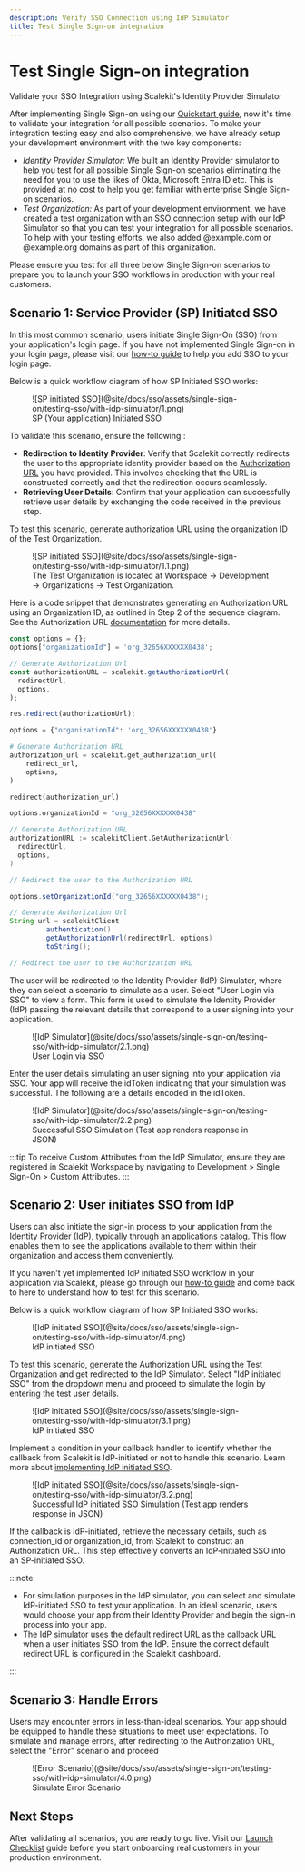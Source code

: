```yaml
---
description: Verify SSO Connection using IdP Simulator
title: Test Single Sign-on integration
---
```

# Test Single Sign-on integration

<Subtitle>
  Validate your SSO Integration using Scalekit's Identity Provider Simulator
</Subtitle>

After implementing Single Sign-on using our [Quickstart guide](@docs/sso/quickstart), now it's time to validate your integration for all possible scenarios. To make your integration testing easy and also comprehensive, we have already setup your development environment with the two key components:

- *Identity Provider Simulator:* We built an Identity Provider simulator to help you test for all possible Single Sign-on scenarios eliminating the need for you to use the likes of Okta, Microsoft Entra ID etc. This is provided at no cost to help you get familiar with enterprise Single Sign-on scenarios.
- *Test Organization:* As part of your development environment, we have created a test organization with an SSO connection setup with our IdP Simulator so that you can test your integration for all possible scenarios. To help with your testing efforts, we also added <SimpleCode>@example.com</SimpleCode> or <SimpleCode>@example.org</SimpleCode> domains as part of this organization.

Please ensure you test for all three below Single Sign-on scenarios to prepare you to launch your SSO workflows in production with your real customers.

## Scenario 1: Service Provider (SP) Initiated SSO

In this most common scenario, users initiate Single Sign-On (SSO) from your application's login page. If you have not implemented Single Sign-on in your login page, please visit our [how-to guide](/sso/guides/setup-sso/build-login-page) to help you add SSO to your login page.

Below is a quick workflow diagram of how SP Initiated SSO works:

<figure>
  ![SP initiated SSO](@site/docs/sso/assets/single-sign-on/testing-sso/with-idp-simulator/1.png)
  <figcaption>
    SP (Your application) Initiated SSO
  </figcaption>
</figure>

To validate this scenario, ensure the following::

- **Redirection to Identity Provider**: Verify that Scalekit correctly redirects the user to the appropriate identity provider based on the [Authorization URL](https://docs.scalekit.com/sso/guides/key-concepts/authorization-url) you have provided. This involves checking that the URL is constructed correctly and that the redirection occurs seamlessly.
- **Retrieving User Details**: Confirm that your application can successfully retrieve user details by exchanging the <SimpleCode>code</SimpleCode> received in the previous step.

To test this scenario, generate authorization URL using the organization ID of the Test Organization.

<figure>
  ![SP initiated SSO](@site/docs/sso/assets/single-sign-on/testing-sso/with-idp-simulator/1.1.png)
  <figcaption>
    The Test Organization is located at Workspace → Development → Organizations → Test Organization.
  </figcaption>
</figure>

Here is a code snippet that demonstrates generating an Authorization URL using an Organization ID, as outlined in Step 2 of the sequence diagram. See the Authorization URL [documentation](/sso/guides/key-concepts/authorization-url) for more details.

<Tabs groupId="tech-stack" queryString>
<TabItem value="nodejs" label="Node.js">

```js
const options = {};
options["organizationId"] = 'org_32656XXXXXX0438';

// Generate Authorization Url
const authorizationURL = scalekit.getAuthorizationUrl(
  redirectUrl,
  options,
);

res.redirect(authorizationUrl);
```

</TabItem>

<TabItem value="python" label="Python">

```py
options = {"organizationId": 'org_32656XXXXXX0438'}

# Generate Authorization URL
authorization_url = scalekit.get_authorization_url(
    redirect_url,
    options,
)

redirect(authorization_url)
```

</TabItem>

<TabItem value="go" label="Go">

```go
options.organizationId = "org_32656XXXXXX0438"

// Generate Authorization URL
authorizationURL := scalekitClient.GetAuthorizationUrl(
  redirectUrl,
  options,
)

// Redirect the user to the Authorization URL
```

</TabItem>
<TabItem value="java" label="Java">

```java
options.setOrganizationId("org_32656XXXXXX0438");

// Generate Authorization Url
String url = scalekitClient
        .authentication()
        .getAuthorizationUrl(redirectUrl, options)
        .toString();

// Redirect the user to the Authorization URL
```

</TabItem>
</Tabs>

The user will be redirected to the Identity Provider (IdP) Simulator, where they can select a scenario to simulate as a user. Select "User Login via SSO" to view a form. This form is used to simulate the Identity Provider (IdP) passing the relevant details that correspond to a user signing into your application.

<figure>
  ![IdP Simulator](@site/docs/sso/assets/single-sign-on/testing-sso/with-idp-simulator/2.1.png)
  <figcaption>
    User Login via SSO
  </figcaption>
</figure>

Enter the user details simulating an user signing into your application via SSO. Your app will receive the <SimpleCode>idToken</SimpleCode> indicating that your simulation was successful. The following are a details encoded in the <SimpleCode>idToken</SimpleCode>.

<figure>
  ![IdP Simulator](@site/docs/sso/assets/single-sign-on/testing-sso/with-idp-simulator/2.2.png)
  <figcaption>
    Successful SSO Simulation (Test app renders response in JSON)
  </figcaption>
</figure>

:::tip
 To receive Custom Attributes from the IdP Simulator, ensure they are registered in Scalekit Workspace by navigating to Development > Single Sign-On > Custom Attributes.
 :::

## Scenario 2: User initiates SSO from IdP

Users can also initiate the sign-in process to your application from the Identity Provider (IdP), typically through an applications catalog. This flow enables them to see the applications available to them within their organization and access them conveniently.

If you haven't yet implemented IdP initiated SSO workflow in your application via Scalekit, please go through our [how-to guide](/sso/guides/setup-sso/implement-idp-initiated-sso) and come back to here to understand how to test for this scenario.

Below is a quick workflow diagram of how SP Initiated SSO works:
<figure>
  ![IdP initiated SSO](@site/docs/sso/assets/single-sign-on/testing-sso/with-idp-simulator/4.png)
  <figcaption>
    IdP initiated SSO
  </figcaption>
</figure>

To test this scenario, generate the Authorization URL using the Test Organization and get redirected to the IdP Simulator. Select "IdP initiated SSO" from the dropdown menu and proceed to simulate the login by entering the test user details.

<figure>
  ![IdP initiated SSO](@site/docs/sso/assets/single-sign-on/testing-sso/with-idp-simulator/3.1.png)
  <figcaption>
    IdP initiated SSO
  </figcaption>
</figure>

Implement a condition in your callback handler to identify whether the callback from Scalekit is IdP-initiated or not to handle this scenario. Learn more about [implementing IdP initiated SSO](sso/guides/setup-sso/implement-idp-initiated-sso).

<figure>
  ![IdP initiated SSO](@site/docs/sso/assets/single-sign-on/testing-sso/with-idp-simulator/3.2.png)
  <figcaption>
    Successful IdP initiated SSO Simulation (Test app renders response in JSON)
  </figcaption>
</figure>

If the callback is IdP-initiated, retrieve the necessary details, such as <SimpleCode>connection_id</SimpleCode> or <SimpleCode>organization_id</SimpleCode>, from Scalekit to construct an Authorization URL. This step effectively converts an IdP-initiated SSO into an SP-initiated SSO.

:::note

- For simulation purposes in the IdP simulator, you can select and simulate IdP-initiated SSO to test your application. In an ideal scenario, users would choose your app from their Identity Provider and begin the sign-in process into your app.
- The IdP simulator uses the default redirect URL as the callback URL when a user initiates SSO from the IdP. Ensure the correct default redirect URL is configured in the Scalekit dashboard.

:::

## Scenario 3: Handle Errors

Users may encounter errors in less-than-ideal scenarios. Your app should be equipped to handle these situations to meet user expectations. To simulate and manage errors, after redirecting to the Authorization URL, select the "Error" scenario and proceed

<figure>
  ![Error Scenario](@site/docs/sso/assets/single-sign-on/testing-sso/with-idp-simulator/4.0.png)
    <figcaption>
     Simulate Error Scenario
    </figcaption>
</figure>

## Next Steps

After validating all scenarios, you are ready to go live. Visit our [Launch Checklist](/sso/launch-checklist) guide before you start onboarding real customers in your production environment.
